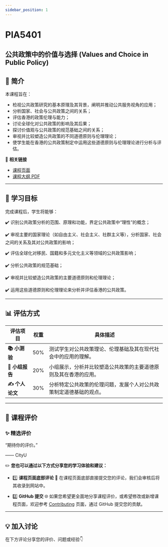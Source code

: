 ```yaml
---
sidebar_position: 1
---
```


# PIA5401
## 公共政策中的价值与选择 (Values and Choice in Public Policy)

## **📘 简介**
本课程旨在：
- 检视公共政策研究的基本原理及其背景，阐明并推动公共服务视角的应用；
- 分析国家、社会与公共政策之间的关系；
- 评估香港的政策伦理与能力；
- 讨论全球化对公共政策的影响及其后果；
- 探讨价值观与公共政策的规范基础之间的关系；
- 审视并比较塑造公共政策的不同道德原则与伦理理论；
- 使学生能在香港的公共政策制定中运用这些道德原则与伦理理论进行分析与评估。

🔗 **相关链接**
- [课程页面](https://www.cityu.edu.hk/catalogue/pg/202425/course/PIA5401.htm)
- [课程大纲 PDF](https://www.cityu.edu.hk/catalogue/pg/202425/course/PIA5401.pdf)

---

## **🎯 学习目标**

完成课程后，学生将能够：

✔️ 识别公共政策分析的范围、原理和功能，界定公共政策中“理性”的概念；

✔️ 审视主要的国家理论（如自由主义、社会主义、社群主义等），分析国家、社会之间的关系及其对公共政策的影响；

✔️ 评估全球化对移民、国籍和多元文化主义等领域的公共政策影响；

✔️ 分析公共政策的规范基础；

✔️ 审视并比较塑造公共政策的主要道德原则和伦理理论；

✔️ 运用这些道德原则和伦理理论来分析并评估香港的公共政策。

---

## **📊 评估方式**

| **评估项目**               | **权重** | **具体描述**                                                                                       |
|---------------------------|---------|---------------------------------------------------------------------------------------------------|
| **📚 小测验**               | 50%     | 测试学生对公共政策理论、伦理基础及其在现代社会中的应用的理解。 |
| **📝 小组报告**             | 20%     | 小组展示，分析并比较塑造公共政策的主要道德原则及其在香港的应用。 |
| **✍️ 个人论文**            | 30%     | 分析特定公共政策的伦理问题，发展个人对公共政策制定道德基础的观点。 |

---

## **💬 课程评价**

### ✨ **精选评价**
<div className={commentStyles.commentBox}>
    <p className={commentStyles.commentText}>
        “期待你的评价。”
    </p>
    <p className={commentStyles.commentAuthor}>—— CityU</p>
</div>

✏️ **您也可以通过以下方式分享您的学习体验和建议：**

- 1️⃣ **课程页面底部评论**
💬 在课程页面底部直接提交您的评论，我们会审核后将其收录到网站中。

- 2️⃣ **GitHub 提交**
🌐 如果您希望更全面地分享课程评价，或希望修改或新增课程页面，欢迎参考 [Contributing](https://penjc.github.io/CityU/contributing) 页面，通过 GitHub 提交您的贡献。

---

## **💡 加入讨论**

在下方评论分享您的评价、问题或经验👇
<Utterances />